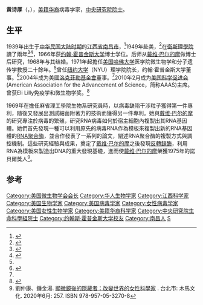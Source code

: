{{Infobox scientist
| name              = Alice S. Huang
| image             =
| image_size        = 180px
| caption           = Alice S. Huang
| birth_date        = {{birth date and age|df=yes|1939|03|22}}
| birth_place       = [[中国|中国]][[南昌|南昌]]
| nationality       = [[美国|美国]]
| field             = [[微生物学|微生物学]]
| workplaces        = [[马萨诸塞大学阿默斯特分校|马萨诸塞大学阿默斯特分校]]<br/> [[约翰斯·霍普金斯大学|约翰斯·霍普金斯大学]]<br/> [[凯克研究所|凯克研究所]]
| alma_mater        = [[维斯理学院|维斯理学院]]<br/> [[约翰斯·霍普金斯大学|约翰斯·霍普金斯大学]]
| doctoral_advisor  = 
| doctoral_students = 
| known_for         = molecular biology of vesicular stomatitis virus
| prizes            = Eli Lilly Award in Immunology and Microbiology (1977)<br/>Alice C. Evans Award (2001)
|spouse=[[戴维·巴尔的摩|戴维·巴尔的摩]] (m. 1968)
|children=1
}}
'''黄诗厚'''（{{lang-en|'''Alice S. Huang'''}}，{{bd|1939年|3月22日|}}），[[美籍华裔|美籍华裔]]病毒学家，[[中央研究院院士|中央研究院院士]]。

==生平==
1939年出生于[[中华民国大陆时期|中华民国大陆时期]]的[[江西省_(中華民國)|江西省]][[南昌市|南昌市]]，<ref name="Huang AsianWeek">{{cite web |url=http://www.asianweek.com/2009/04/03/asian-american-heroines-alice-s-huang/ |title=Chinese American Heroines: Alice S. Huang |author=Written by AsianWeek Staff Report |publisher={{le|亞洲週報|AsianWeek}} |date=April 3, 2009 |accessdate=January 1, 2010 |deadurl=yes |archiveurl=https://web.archive.org/web/20090817140906/http://www.asianweek.com/2009/04/03/asian-american-heroines-alice-s-huang/ |archivedate=2009-08-17 }}{{en}}</ref>1949年赴美，<ref name="Rockefeller">{{cite web | url=http://www.rockefellerfoundation.org/about-us/board-trustees/alices-huang | title=Alice S. Huang : The Rockefeller Foundation | publisher=The Rockefeller Foundation | access-date=2013-10-09 | archive-url=https://web.archive.org/web/20130923154758/http://www.rockefellerfoundation.org/about-us/board-trustees/alices-huang | archive-date=2013-09-23 | dead-url=no }}{{en}}</ref>在[[衛斯理學院|衛斯理學院]]讀了兩年<ref>{{cite web|url=http://www.bbe.caltech.edu/people/alice-s-huang|title=Alice S. Huang - The Division of Biology and Biological Engineering|website=Caltech|access-date=2019-06-02|archive-url=https://web.archive.org/web/20190602024058/http://www.bbe.caltech.edu/people/alice-s-huang|archive-date=2019-06-02|dead-url=no}}</ref><ref>{{cite magazine|url=http://www.typecraft.com/caltechnewsB/011999a/index.html|title=Alice Huang: Keeping Science and Life in Focus|magazine=Caltech News|volume=33|issue=1|year=1999|access-date=2019-06-02|archive-url=https://web.archive.org/web/20150523170655/http://www.typecraft.com/caltechnewsB/011999a/index.html|archive-date=2015-05-23|dead-url=yes}}</ref>，1966年获[[约翰·霍普金斯大学|约翰·霍普金斯大学]]博士学位。后师从[[戴维·巴尔的摩|戴维·巴尔的摩]]做博士后研究，1968年与其结婚。1971年起擔任[[美国|美国]][[哈佛大学|哈佛大学]]医学院微生物学和分子遗传学教授二十餘年。<ref name="Huang AsianWeek"/>曾任[[纽约大学|纽约大学]]（NYU）理学院院长，约翰·霍普金斯大学董事。<ref>{{cite web | url=http://www.hopkinsmedicine.org/institute_basic_biomedical_sciences/news_events/articles_and_stories/funding_science/201003_lead_advisor_alice_huang.html | title=Lead Advisor | publisher=Institute for Basic Biomedical Sciences, Johns Hopkins Medicine | access-date=2013-10-09 | archive-url=https://web.archive.org/web/20120428001450/http://www.hopkinsmedicine.org/institute_basic_biomedical_sciences/news_events/articles_and_stories/funding_science/201003_lead_advisor_alice_huang.html | archive-date=2012-04-28 | dead-url=no }}{{en}}</ref>2004年成为美國[[洛克菲勒基金會|洛克菲勒基金會]]董事。<ref name="Rockefeller"/>2010年2月成为[[美国科学促进会|美国科学促进会]](American Association for the Advancement of Science，简称AAAS)主席。曾获Eli Lilly免疫学和微生物学奖。<ref>{{Cite web |url=http://news.xinhuanet.com/world/2011-04/06/c_121272255_2.htm |title=从医生到病毒学家 |accessdate=2013-05-09 |archive-date=2011-04-14 |archive-url=https://web.archive.org/web/20110414175801/http://news.xinhuanet.com/world/2011-04/06/c_121272255_2.htm |dead-url=no }}</ref>

1969年在擔任麻省理工學院生物系研究員時，以病毒缺陷干涉粒子獲得第一件專利，隨後又發展出測試細菌附著力的技術而獲得另一件專利。她與[[戴维·巴尔的摩|戴维·巴尔的摩]]的研究專注於病毒的繁殖，研究RNA病毒如何於宿主細胞內複製出其RNA基因體。她們首先發現一種可以利用原先的病毒RNA作為模板來複製出新的RNA基因體的[[RNA聚合酶|RNA聚合酶]]，並合作發表了一系列的論文，闡述RNA聚合酶的複製方式與調控機制。這些研究經驗與成果，奠定了[[戴维·巴尔的摩|戴维·巴尔的摩]]之後發現[[反轉錄酶|反轉錄酶]]，利用RNA為模板來製造出DNA的重大發現基礎，進而使[[戴维·巴尔的摩|戴维·巴尔的摩]]榮獲1975年的諾貝爾獎人<ref>劉仲康、鍾金湯. [https://books.google.com/books?id=SLjwDwAAQBAJ 顯微鏡後的隱藏者：改變世界的女性科學家] {{Wayback|url=https://books.google.com/books?id=SLjwDwAAQBAJ |date=20210620132320 }}. 台北市: 木馬文化. 2020年6月: 257.  ISBN 978-957-05-3270-8</ref>。

==参考==
{{reflist}}

{{中央研究院第十八届院士}}
{{美国微生物学会会长}}
{{Authority control}}
{{DEFAULTSORT:H}}
[[Category:美国微生物学会会长|Category:美国微生物学会会长]]
[[Category:华人生物学家|Category:华人生物学家]]
[[Category:江西科学家|Category:江西科学家]]
[[Category:美国生物学家|Category:美国生物学家]]
[[Category:美国病毒学家|Category:美国病毒学家]]
[[Category:女性病毒学家|Category:女性病毒学家]]
[[Category:美国女性生物学家|Category:美国女性生物学家]]
[[Category:美籍华裔科学家|Category:美籍华裔科学家]]
[[Category:中央研究院生命科學組院士|Category:中央研究院生命科學組院士]]
[[Category:约翰斯·霍普金斯大学校友|Category:约翰斯·霍普金斯大学校友]]
[[Category:南昌人|Category:南昌人]]
[[Category:黄姓|S]]